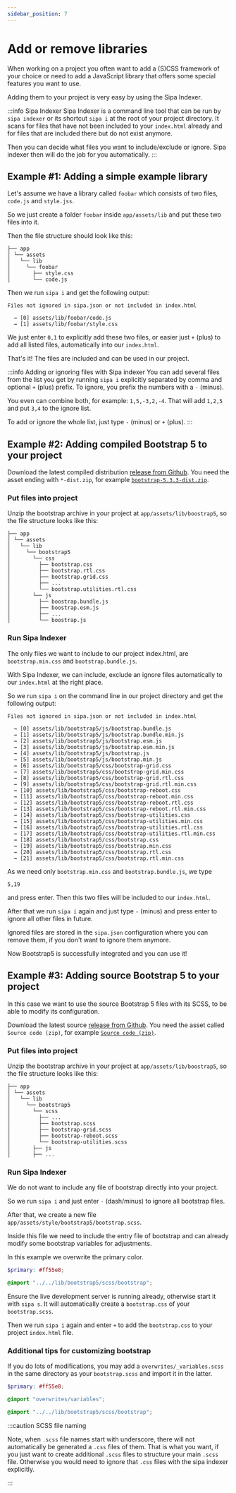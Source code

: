 ```yaml
---
sidebar_position: 7
---
```


# Add or remove libraries

When working on a project you often want to add a (S)CSS framework of your choice or need to add a JavaScript library that offers some special features you want to use.

Adding them to your project is very easy by using the Sipa Indexer. 

:::info Sipa Indexer
Sipa Indexer is a command line tool that can be run by `sipa indexer` or its shortcut `sipa i` at the root of your project directory. It scans for files that have not been included to your `index.html` already and for files that are included there but do not exist anymore.

Then you can decide what files you want to include/exclude or ignore. Sipa indexer then will do the job for you automatically.
:::

## Example #1: Adding a simple example library

Let's assume we have a library called `foobar` which consists of two files, `code.js` and `style.jss`.

So we just create a folder `foobar` inside `app/assets/lib` and put these two files into it.

Then the file structure should look like this:

```
├── app
│ └── assets
│   └── lib
│     └── foobar
│       ├── style.css
│       └── code.js
```

Then we run `sipa i` and get the following output:

```
Files not ignored in sipa.json or not included in index.html

  → [0] assets/lib/foobar/code.js
  → [1] assets/lib/foobar/style.css
```

We just enter `0,1` to explicitly add these two files, or easier just `+` (plus) to add all listed files, automatically into our `index.html`.

That's it! The files are included and can be used in our project.

:::info Adding or ignoring files with Sipa indexer
You can add several files from the list you get by running `sipa i` explicitly separated by comma and optional `+` (plus) prefix.
To ignore, you prefix the numbers with a `-` (minus).

You even can combine both, for example: `1,5,-3,2,-4`. That will add `1,2,5` and put `3,4` to the ignore list.

To add or ignore the whole list, just type `-` (minus) or `+` (plus).
:::

## Example #2: Adding compiled Bootstrap 5 to your project

Download the latest compiled distribution [release from Github](https://github.com/twbs/bootstrap/releases). You need the asset ending with `*-dist.zip`, for example [`bootstrap-5.3.3-dist.zip`](https://github.com/twbs/bootstrap/releases/download/v5.3.3/bootstrap-5.3.3-dist.zip).

### Put files into project

Unzip the bootstrap archive in your project at `app/assets/lib/boostrap5`, so the file structure looks like this:

```
├── app
│ └── assets
│   └── lib
│     └── bootstrap5
│       └── css
│         ├── bootstrap.css
│         ├── bootstrap.rtl.css
│         ├── bootstrap.grid.css
│         ├── ...
│         └── bootstrap.utilities.rtl.css
│       └── js
│         ├── boostrap.bundle.js
│         ├── boostrap.esm.js
│         ├── ...
│         └── boostrap.js
```

### Run Sipa Indexer

The only files we want to include to our project index.html, are `bootstrap.min.css` and `bootstrap.bundle.js`.

With Sipa Indexer, we can include, exclude an ignore files automatically to our `index.html` at the right place.

So we run `sipa i` on the command line in our project directory and get the following output:

```
Files not ignored in sipa.json or not included in index.html

  → [0] assets/lib/bootstrap5/js/bootstrap.bundle.js
  → [1] assets/lib/bootstrap5/js/bootstrap.bundle.min.js
  → [2] assets/lib/bootstrap5/js/bootstrap.esm.js
  → [3] assets/lib/bootstrap5/js/bootstrap.esm.min.js
  → [4] assets/lib/bootstrap5/js/bootstrap.js
  → [5] assets/lib/bootstrap5/js/bootstrap.min.js
  → [6] assets/lib/bootstrap5/css/bootstrap-grid.css
  → [7] assets/lib/bootstrap5/css/bootstrap-grid.min.css
  → [8] assets/lib/bootstrap5/css/bootstrap-grid.rtl.css
  → [9] assets/lib/bootstrap5/css/bootstrap-grid.rtl.min.css
  → [10] assets/lib/bootstrap5/css/bootstrap-reboot.css
  → [11] assets/lib/bootstrap5/css/bootstrap-reboot.min.css
  → [12] assets/lib/bootstrap5/css/bootstrap-reboot.rtl.css
  → [13] assets/lib/bootstrap5/css/bootstrap-reboot.rtl.min.css
  → [14] assets/lib/bootstrap5/css/bootstrap-utilities.css
  → [15] assets/lib/bootstrap5/css/bootstrap-utilities.min.css
  → [16] assets/lib/bootstrap5/css/bootstrap-utilities.rtl.css
  → [17] assets/lib/bootstrap5/css/bootstrap-utilities.rtl.min.css
  → [18] assets/lib/bootstrap5/css/bootstrap.css
  → [19] assets/lib/bootstrap5/css/bootstrap.min.css
  → [20] assets/lib/bootstrap5/css/bootstrap.rtl.css
  → [21] assets/lib/bootstrap5/css/bootstrap.rtl.min.css
```

As we need only `bootstrap.min.css` and `bootstrap.bundle.js`, we type
```
5,19
```

and press enter. Then this two files will be included to our `index.html`.

After that we run `sipa i` again and just type `-` (minus) and press enter to ignore all other files in future. 

Ignored files are stored in the `sipa.json` configuration where you can remove them, if you don't want to ignore them anymore.

Now Bootstrap5 is successfully integrated and you can use it!

## Example #3: Adding source Bootstrap 5 to your project

In this case we want to use the source Bootstrap 5 files with its SCSS, to be able to modify its configuration.

Download the latest source [release from Github](https://github.com/twbs/bootstrap/releases). You need the asset called `Source code (zip)`, for example [`Source code (zip)`](https://github.com/twbs/bootstrap/archive/refs/tags/v5.3.3.zip).


### Put files into project

Unzip the bootstrap archive in your project at `app/assets/lib/boostrap5`, so the file structure looks like this:

```
├── app
│ └── assets
│   └── lib
│     └── bootstrap5
│       └── scss
│         ├── ...
│         ├── bootstrap.scss
│         ├── bootstrap-grid.scss
│         ├── bootstrap-reboot.scss
│         └── bootstrap-utilities.scss
│       ├── js
│       ├── ...
```

### Run Sipa Indexer

We do not want to include any file of bootstrap directly into your project.

So we run `sipa i` and just enter `-` (dash/minus) to ignore all bootstrap files.

After that, we create a new file `app/assets/style/bootstrap5/bootstrap.scss`.

Inside this file we need to include the entry file of bootstrap and can already modify some bootstrap variables for adjustments.

In this example we overwrite the primary color.

```scss title=app/assets/style/bootstrap5/bootstrap.scss
$primary: #ff55e8;

@import "../../lib/bootstrap5/scss/bootstrap";
```

Ensure the live development server is running already, otherwise start it with `sipa s`. It will automatically create a `bootstrap.css` of your `bootstrap.scss`.

Then we run `sipa i` again and enter `+` to add the `bootstrap.css` to your project `index.html` file.

### Additional tips for customizing bootstrap

If you do lots of modifications, you may add a `overwrites/_variables.scss` in the same directory as your `bootstrap.scss` and import it in the latter.

```scss title=app/assets/style/bootstrap5/overwrites/_variables.scss
$primary: #ff55e8;
```

```scss title=app/assets/style/bootstrap5/bootstrap.scss
@import "overwrites/variables";

@import "../../lib/bootstrap5/scss/bootstrap";
```

:::caution SCSS file naming

Note, when `.scss` file names start with underscore, there will not automatically be generated a `.css` files of them. That is what you want, if you just want to create additional `.scss` files to structure your main `.scss` file.
Otherwise you would need to ignore that `.css` files with the sipa indexer explicitly.

:::
